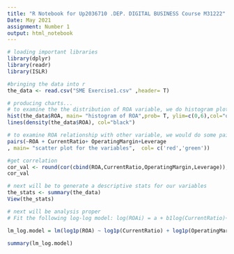 ---
title: "R Notebook for Up2036710 .DEP. DIGITAL BUSINESS Course M31222"
Date: May 2021
assignment: Number 1
output: html_notebook
---
```{r}
# loading important libraries
library(dplyr)
library(readr)
library(ISLR)
```

```{r}
#bringing the data into r
the_data <- read.csv("SME Exercise1.csv" ,header= T)
```

```{r}
# producing charts...
# to examine the the distribution of ROA variable, we do histogram plot
hist(the_data$ROA, main= "histogram of ROA",prob= T, ylim=c(0,6),col="orange", xlab = "ROA")
lines(density(the_data$ROA), col="black")
```

```{r}
# to examine ROA relationship with other variable, we would do some pair()...codes
pairs(~ROA + CurrentRatio+ OperatingMargin+Leverage
, main= "scatter plot for the variables",  col= c('red','green'))
```

```{r}
#get correlation
cor_val <- round(cor(cbind(ROA,CurrentRatio,OperatingMargin,Leverage)),2)
cor_val
```


```{r}
# next will be to generate a descriptive stats for our variables
the_stats <- summary(the_data)
View(the_stats)
```

```{r}
# next will be analysis proper
# Fit the following log-log model: log(ROAi) = a + b1log(CurrentRatio)+ b2log(OperatingMargin) + b3log(leverage)

lm_log.model = lm(log1p(ROA) ~ log1p(CurrentRatio) + log1p(OperatingMargin) + log1p(Leverage), data = the_data)

summary(lm_log.model)
```

